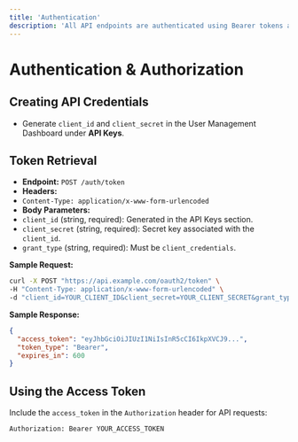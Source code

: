 ```yaml
---
title: 'Authentication'
description: 'All API endpoints are authenticated using Bearer tokens and picked up from the specification file.'
---
```

# Authentication & Authorization

## Creating API Credentials
- Generate `client_id` and `client_secret` in the User Management Dashboard under **API Keys**.

## Token Retrieval
- **Endpoint:** `POST /auth/token`
- **Headers:**
- `Content-Type: application/x-www-form-urlencoded`
- **Body Parameters:**
- `client_id` (string, required): Generated in the API Keys section.
- `client_secret` (string, required): Secret key associated with the `client_id`.
- `grant_type` (string, required): Must be `client_credentials`.

**Sample Request:**
```bash
curl -X POST "https://api.example.com/oauth2/token" \
-H "Content-Type: application/x-www-form-urlencoded" \
-d "client_id=YOUR_CLIENT_ID&client_secret=YOUR_CLIENT_SECRET&grant_type=client_credentials"
```

**Sample Response:**
```json
{
  "access_token": "eyJhbGciOiJIUzI1NiIsInR5cCI6IkpXVCJ9...",
  "token_type": "Bearer",
  "expires_in": 600
}
```

## Using the Access Token
Include the `access_token` in the `Authorization` header for API requests:
```
Authorization: Bearer YOUR_ACCESS_TOKEN
```
